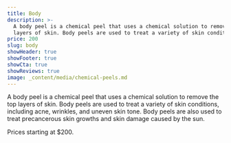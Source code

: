 ```yaml
---
title: Body
description: >-
  A body peel is a chemical peel that uses a chemical solution to remove the top
  layers of skin. Body peels are used to treat a variety of skin conditions.
price: 200
slug: body
showHeader: true
showFooter: true
showCta: true
showReviews: true
image: _content/media/chemical-peels.md
---
```


A body peel is a chemical peel that uses a chemical solution to remove the top layers of skin. Body peels are used to treat a variety of skin conditions, including acne, wrinkles, and uneven skin tone. Body peels are also used to treat precancerous skin growths and skin damage caused by the sun.

Prices starting at $200.
